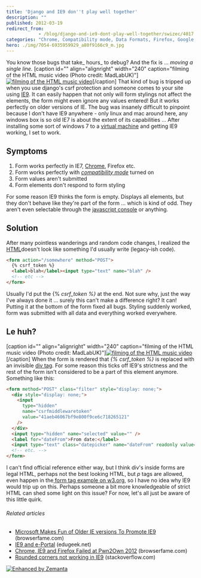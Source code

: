 ```yaml
---
title: 'Django and IE9 don''t play well together'
description: ""
published: 2012-03-19
redirect_from: 
            - /blog/django-and-ie9-dont-play-well-together/swizec/4017
categories: "Chrome, Compatibility mode, Data Formats, Firefox, Google Chrome, HTML, Internet Explorer 9, Microsoft, Uncategorized"
hero: ./img/7054-6935959929_a80f9166c9_m.jpg
---
```


You know those bugs that take_ hours_ to debug? And the fix is ... _moving a single line._ \[caption id="" align="alignright" width="240" caption="filming of the HTML music video (Photo credit: MadLabUK)"][![filming of the HTML music video](./img/7054-6935959929_a80f9166c9_m.jpg "filming of the HTML music video")](http://www.flickr.com/photos/43963088@N03/6935959929)\[/caption] That kind of bug is tripped up when you use django's csrf protection and someone comes to your site using [IE9](http://ie9.com "Internet Explorer 9"). It can easily happen that not only will form stylings not affect the elements, the form might even ignore any values entered! But it works perfectly on older versions of IE. The bug was insanely difficult to pinpoint because I don't have IE9 anywhere - only linux and mac around here, any windows box is so old IE7 is about the extent of its capabilities ... After installing some sort of windows 7 to a [virtual machine](http://en.wikipedia.org/wiki/Virtual_machine "Virtual machine") and getting IE9 working, I set to work.

## Symptoms

1.  Form works perfectly in IE7, [Chrome](http://www.google.com/chrome "Google Chrome"), Firefox etc.
2.  Form works perfectly with _[compatibility mode](http://en.wikipedia.org/wiki/Compatibility_mode "Compatibility mode")_ turned on
3.  Form values aren't submitted
4.  Form elements don't respond to form styling

For some reason IE9 thinks the form is empty. Displays all elements, but they don't behave like they're part of the form ... which is kind of odd. They aren't even selectable through the [javascript console](http://www.mozilla.com/firefox/ "Firefox") or anything.

## Solution

After many pointless wanderings and random code changes, I realized the [HTML](http://en.wikipedia.org/wiki/HTML "HTML")doesn't look like something I'd usually write (legacy-ish code).

```html
<form action="/somewhere" method="POST">
  {% csrf_token %}
  <label>blah</label><input type="text" name="blah" />
  <!-- etc -->
</form>
```

Usually I'd put the {% _csrf_token %}_ at the end. Not sure why, just the way I've always done it ... surely this can't make a difference right? It can! Putting it at the bottom of the form fixed all bugs. Styling suddenly worked, form was submitted with all data and everything worked everywhere.

## Le huh?

\[caption id="" align="alignright" width="240" caption="filming of the HTML music video (Photo credit: MadLabUK)"][![filming of the HTML music video](./img/7204-6935959333_484df58faa_m.jpg "filming of the HTML music video")](http://www.flickr.com/photos/43963088@N03/6935959333)\[/caption] When the form is rendered that _{% csrf_token %}_ is replaced with an invisible [div tag](http://en.wikipedia.org/wiki/Span_and_div "Span and div"). For some reason this ticks off IE9's strictness and the rest of the form isn't considered to be a part of this element anymore. Something like this:

```html
<form method="POST" class="filter" style="display: none;">
  <div style="display: none;">
    <input
      type="hidden"
      name="csrfmiddlewaretoken"
      value="41aeb46067bf9e800f9ce6c718265121"
    />
  </div>
  <input type="hidden" name="selected" value="" />
  <label for="dateFrom">From date:</label>
  <input type="text" class="datepicker" name="dateFrom" readonly value="" />
  <!-- etc. -->
</form>
```

I can't find official reference either way, but I think div's inside forms are legal HTML, perhaps not the best looking HTML, but _p_ tags are allowed, even happen in the[ form tag example on w3.org](http://www.w3.org/TR/html401/interact/forms.html#h-17.4.2), so I have no idea why IE9 would trip up on this. Perhaps someone a bit more knowledgeable of strict HTML can shed some light on this issue? For now, let's all just be aware of this little quirk.

###### Related articles

-   [Microsoft Makes Fun of Older IE versions To Promote IE9](http://browserfame.com/543/microsoft-makes-fun-of-internet-explorer-older-versions) (browserfame.com)
-   [IE9 and e-Portal](http://www.edugeek.net/forums/windows-7/91141-ie9-e-portal.html) (edugeek.net)
-   [Chrome, IE9 and Firefox Failed at Pwn2Own 2012](http://browserfame.com/528/pwn2own-2012-pwnium-chrome-ie9-firefox) (browserfame.com)
-   [Rounded corners not working in IE9](http://stackoverflow.com/questions/9298929/rounded-corners-not-working-in-ie9) (stackoverflow.com)

[![Enhanced by Zemanta](http://img.zemanta.com/zemified_e.png?x-id=5c714ca9-738a-4e4e-afcc-841f303b60b4)](http://www.zemanta.com/ "Enhanced by Zemanta")
